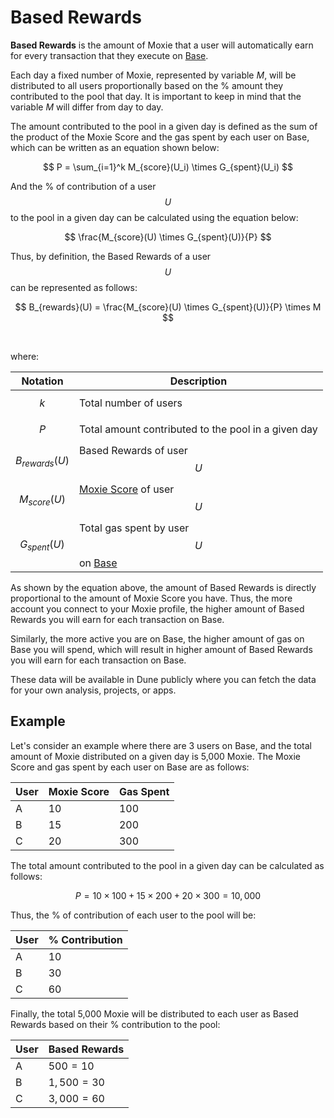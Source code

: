 # Based Rewards

**Based Rewards** is the amount of Moxie that a user will automatically earn for every transaction that they execute on [Base](https://base.org).

Each day a fixed number of Moxie, represented by variable $M$, will be distributed to all users proportionally based on the % amount they contributed to the pool that day. It is important to keep in mind that the variable $M$ will differ from day to day.

The amount contributed to the pool in a given day is defined as the sum of the product of the Moxie Score and the gas spent by each user on Base, which can be written as an equation shown below:

$$
P = \sum_{i=1}^k M_{score}(U_i) \times G_{spent}(U_i)
$$

And the % of contribution of a user $$U$$ to the pool in a given day can be calculated using the equation below:

$$
\frac{M_{score}(U) \times G_{spent}(U)}{P}
$$

Thus, by definition, the Based Rewards of a user $$U$$ can be represented as follows:

$$
B_{rewards}(U) = \frac{M_{score}(U) \times G_{spent}(U)}{P} \times M
$$

<br />

where:

| Notation           | Description                                               |
| ------------------ | --------------------------------------------------------- |
| $$k$$              | Total number of users                                     |
| $$P$$              | Total amount contributed to the pool in a given day       |
| $$B_{rewards}(U)$$ | Based Rewards of user $$U$$                               |
| $$M_{score}(U)$$   | [Moxie Score](./03-moxie-score.mdx) of user $$U$$         |
| $$G_{spent}(U)$$   | Total gas spent by user $$U$$ on [Base](https://base.org) |

As shown by the equation above, the amount of Based Rewards is directly proportional to the amount of Moxie Score you have. Thus, the more account you connect to your Moxie profile, the higher amount of Based Rewards you will earn for each transaction on Base.

Similarly, the more active you are on Base, the higher amount of gas on Base you will spend, which will result in higher amount of Based Rewards you will earn for each transaction on Base.

These data will be available in Dune publicly where you can fetch the data for your own analysis, projects, or apps.

## Example

Let's consider an example where there are 3 users on Base, and the total amount of Moxie distributed on a given day is 5,000 Moxie. The Moxie Score and gas spent by each user on Base are as follows:

| User | Moxie Score | Gas Spent |
| ---- | ----------- | --------- |
| A    | $10$        | $100$     |
| B    | $15$        | $200$     |
| C    | $20$        | $300$     |

The total amount contributed to the pool in a given day can be calculated as follows:

$$
P = 10 \times 100 + 15 \times 200 + 20 \times 300 = 10,000
$$

Thus, the % of contribution of each user to the pool will be:

| User | % Contribution                       |
| ---- | ------------------------------------ |
| A    | $10% = \frac{10 \times 100}{10,000}$ |
| B    | $30% = \frac{15 \times 200}{10,000}$ |
| C    | $60% = \frac{20 \times 300}{10,000}$ |

Finally, the total 5,000 Moxie will be distributed to each user as Based Rewards based on their % contribution to the pool:

| User | Based Rewards              |
| ---- | -------------------------- |
| A    | $500 = 10% \times 5,000$   |
| B    | $1,500 = 30% \times 5,000$ |
| C    | $3,000 = 60% \times 5,000$ |
